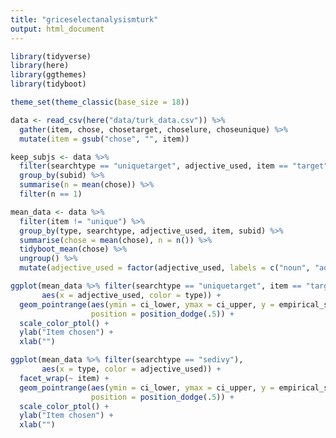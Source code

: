 ```yaml
---
title: "griceselectanalysismturk"
output: html_document
---
```


```r
library(tidyverse)
library(here)
library(ggthemes)
library(tidyboot)

theme_set(theme_classic(base_size = 18))
```

```r
data <- read_csv(here("data/turk_data.csv")) %>%
  gather(item, chose, chosetarget, choselure, choseunique) %>%
  mutate(item = gsub("chose", "", item))
```

```r
keep_subjs <- data %>%
  filter(searchtype == "uniquetarget", adjective_used, item == "target") %>%
  group_by(subid) %>%
  summarise(n = mean(chose)) %>%
  filter(n == 1)
```

```r
mean_data <- data %>%
  filter(item != "unique") %>%
  group_by(type, searchtype, adjective_used, item, subid) %>%
  summarise(chose = mean(chose), n = n()) %>%
  tidyboot_mean(chose) %>%
  ungroup() %>%
  mutate(adjective_used = factor(adjective_used, labels = c("noun", "adjective noun")))
```

```r
ggplot(mean_data %>% filter(searchtype == "uniquetarget", item == "target"), 
       aes(x = adjective_used, color = type)) +
  geom_pointrange(aes(ymin = ci_lower, ymax = ci_upper, y = empirical_stat),
                  position = position_dodge(.5)) + 
  scale_color_ptol() + 
  ylab("Item chosen") + 
  xlab("")
```

```r
ggplot(mean_data %>% filter(searchtype == "sedivy"), 
       aes(x = type, color = adjective_used)) +
  facet_wrap(~ item) +
  geom_pointrange(aes(ymin = ci_lower, ymax = ci_upper, y = empirical_stat),
                  position = position_dodge(.5)) + 
  scale_color_ptol() + 
  ylab("Item chosen") + 
  xlab("")
```
